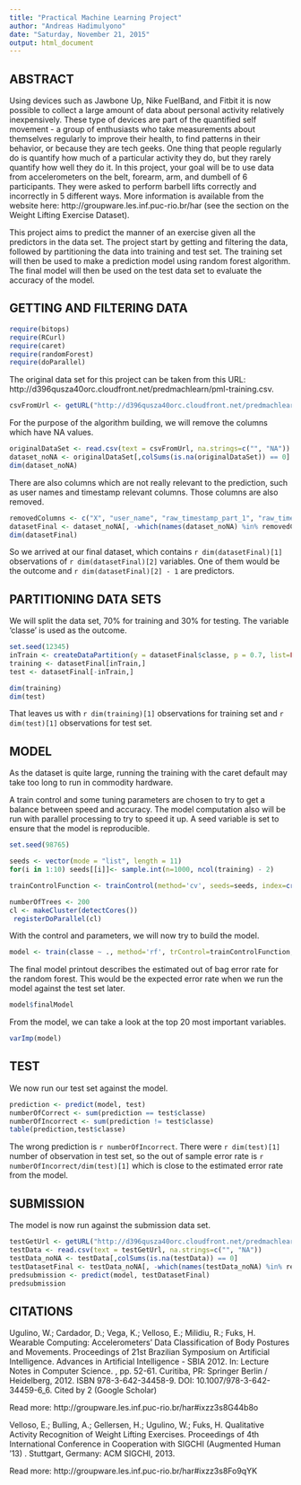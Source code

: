 ```yaml
---
title: "Practical Machine Learning Project"
author: "Andreas Hadimulyono"
date: "Saturday, November 21, 2015"
output: html_document
---
```


## ABSTRACT

Using devices such as Jawbone Up, Nike FuelBand, and Fitbit it is now possible to collect a large amount of data about personal activity relatively inexpensively. These type of devices are part of the quantified self movement - a group of enthusiasts who take measurements about themselves regularly to improve their health, to find patterns in their behavior, or because they are tech geeks. One thing that people regularly do is quantify how much of a particular activity they do, but they rarely quantify how well they do it. In this project, your goal will be to use data from accelerometers on the belt, forearm, arm, and dumbell of 6 participants. They were asked to perform barbell lifts correctly and incorrectly in 5 different ways. More information is available from the website here: http://groupware.les.inf.puc-rio.br/har (see the section on the Weight Lifting Exercise Dataset).

This project aims to predict the manner of an exercise given all the predictors in the data set. The project start by getting and filtering the data, followed by partitioning the data into training and test set. The training set will then be used to make a prediction model using random forest algorithm. The final model will then be used on the test data set to evaluate the accuracy of the model.

## GETTING AND FILTERING DATA

``` r
require(bitops)
require(RCurl)
require(caret)
require(randomForest)
require(doParallel)

```

The original data set for this project can be taken from this URL: http://d396qusza40orc.cloudfront.net/predmachlearn/pml-training.csv.

``` r
csvFromUrl <- getURL("http://d396qusza40orc.cloudfront.net/predmachlearn/pml-training.csv")
```

For the purpose of the algorithm building, we will remove the columns which have NA values.

``` r

originalDataSet <- read.csv(text = csvFromUrl, na.strings=c("", "NA"))
dataset_noNA <- originalDataSet[,colSums(is.na(originalDataSet)) == 0]
dim(dataset_noNA)

```

There are also columns which are not really relevant to the prediction, such as user names and timestamp relevant columns. Those columns are also removed. 


``` r

removedColumns <- c("X", "user_name", "raw_timestamp_part_1", "raw_timestamp_part_2", "cvtd_timestamp", "new_window", "num_window")
datasetFinal <- dataset_noNA[, -which(names(dataset_noNA) %in% removedColumns)]
dim(datasetFinal)

```

So we arrived at our final dataset, which contains `r dim(datasetFinal)[1]` observations of `r dim(datasetFinal)[2]` variables. One of them would be the outcome and `r dim(datasetFinal)[2] - 1` are predictors.

## PARTITIONING DATA SETS

We will split the data set, 70% for training and 30% for testing. The variable 'classe' is used as the outcome.


``` r

set.seed(12345)
inTrain <- createDataPartition(y = datasetFinal$classe, p = 0.7, list=FALSE)
training <- datasetFinal[inTrain,]
test <- datasetFinal[-inTrain,]

dim(training)
dim(test)

```

That leaves us with `r dim(training)[1]` observations for training set and `r dim(test)[1]` observations for test set.


## MODEL

As the dataset is quite large, running the training with the caret default may take too long to run in commodity hardware.

A train control and some tuning parameters are chosen to try to get a balance between speed and accuracy. The model computation also will be run with parallel processing to try to speed it up. A seed variable is set to ensure that the model is reproducible.


``` r
set.seed(98765)

seeds <- vector(mode = "list", length = 11)
for(i in 1:10) seeds[[i]]<- sample.int(n=1000, ncol(training) - 2)

trainControlFunction <- trainControl(method='cv', seeds=seeds, index=createFolds(training$classe))

numberOfTrees <- 200
cl <- makeCluster(detectCores())
 registerDoParallel(cl)
```

With the control and parameters, we will now try to build the model.

``` r

model <- train(classe ~ ., method='rf', trControl=trainControlFunction, ntree=numberOfTrees,importance=TRUE,data=training)

```

The final model printout describes the estimated out of bag error rate for the random forest. This would be the expected error rate when we run the model against the test set later.

``` r

model$finalModel

```

From the model, we can take a look at the top 20 most important variables.

``` r

varImp(model)

```

## TEST

We now run our test set against the model.

``` r

prediction <- predict(model, test)
numberOfCorrect <- sum(prediction == test$classe)
numberOfIncorrect <- sum(prediction != test$classe)
table(prediction,test$classe)

```

The wrong prediction is `r numberOfIncorrect`. There were `r dim(test)[1]` number of observation in test set, so the out of sample error rate is `r numberOfIncorrect/dim(test)[1]` which is close to the estimated error rate from the model.

## SUBMISSION

The model is now run against the submission data set.

``` r

testGetUrl <- getURL("http://d396qusza40orc.cloudfront.net/predmachlearn/pml-testing.csv")
testData <- read.csv(text = testGetUrl, na.strings=c("", "NA"))
testData_noNA <- testData[,colSums(is.na(testData)) == 0]
testDatasetFinal <- testData_noNA[, -which(names(testData_noNA) %in% removedColumns)]
predsubmission <- predict(model, testDatasetFinal)
predsubmission

```

## CITATIONS

Ugulino, W.; Cardador, D.; Vega, K.; Velloso, E.; Milidiu, R.; Fuks, H. Wearable Computing: Accelerometers' Data Classification of Body Postures and Movements. Proceedings of 21st Brazilian Symposium on Artificial Intelligence. Advances in Artificial Intelligence - SBIA 2012. In: Lecture Notes in Computer Science. , pp. 52-61. Curitiba, PR: Springer Berlin / Heidelberg, 2012. ISBN 978-3-642-34458-9. DOI: 10.1007/978-3-642-34459-6_6. 
Cited by 2 (Google Scholar)

Read more: http://groupware.les.inf.puc-rio.br/har#ixzz3s8G44b8o

Velloso, E.; Bulling, A.; Gellersen, H.; Ugulino, W.; Fuks, H. Qualitative Activity Recognition of Weight Lifting Exercises. Proceedings of 4th International Conference in Cooperation with SIGCHI (Augmented Human '13) . Stuttgart, Germany: ACM SIGCHI, 2013.

Read more: http://groupware.les.inf.puc-rio.br/har#ixzz3s8Fo9qYK



